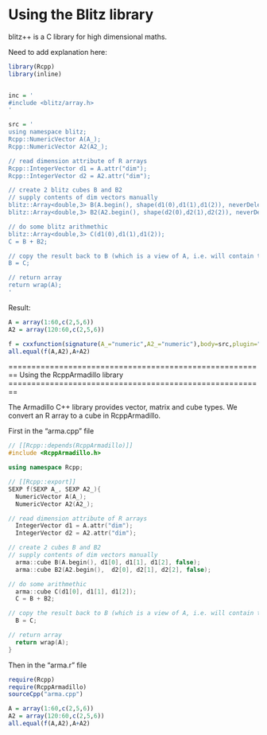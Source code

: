 Using the Blitz library 
========================================================

blitz++ is a C library for high dimensional maths.

Need to add explanation here:

```r
library(Rcpp)
library(inline)


inc = '
#include <blitz/array.h>
'

src = '
using namespace blitz;
Rcpp::NumericVector A(A_);
Rcpp::NumericVector A2(A2_);

// read dimension attribute of R arrays
Rcpp::IntegerVector d1 = A.attr("dim");
Rcpp::IntegerVector d2 = A2.attr("dim");

// create 2 blitz cubes B and B2
// supply contents of dim vectors manually
blitz::Array<double,3> B(A.begin(), shape(d1(0),d1(1),d1(2)), neverDeleteData);
blitz::Array<double,3> B2(A2.begin(), shape(d2(0),d2(1),d2(2)), neverDeleteData);

// do some blitz arithmethic
blitz::Array<double,3> C(d1(0),d1(1),d1(2));
C = B + B2;

// copy the result back to B (which is a view of A, i.e. will contain the same data)
B = C;

// return array
return wrap(A);
'
```

Result:

```r
A = array(1:60,c(2,5,6))
A2 = array(120:60,c(2,5,6))

f = cxxfunction(signature(A_="numeric",A2_="numeric"),body=src,plugin="Rcpp",includes=inc)
all.equal(f(A,A2),A+A2)
```


========================================================
Using the RcppArmadillo library 
========================================================

The Armadillo C++ library provides vector, matrix and cube types. 
We convert an R array to a cube in RcppArmadillo.

First in the "arma.cpp" file
```cpp
// [[Rcpp::depends(RcppArmadillo)]]
#include <RcppArmadillo.h>

using namespace Rcpp;

// [[Rcpp::export]]
SEXP f(SEXP A_, SEXP A2_){  
  NumericVector A(A_);
  NumericVector A2(A2_);

// read dimension attribute of R arrays
  IntegerVector d1 = A.attr("dim");
  IntegerVector d2 = A2.attr("dim");

// create 2 cubes B and B2
// supply contents of dim vectors manually
  arma::cube B(A.begin(), d1[0], d1[1], d1[2], false);
  arma::cube B2(A2.begin(),  d2[0], d2[1], d2[2], false);

// do some arithmethic
  arma::cube C(d1[0], d1[1], d1[2]);
  C = B + B2;

// copy the result back to B (which is a view of A, i.e. will contain the same data)
  B = C;

// return array
  return wrap(A);
} 
```
Then in the "arma.r" file

```R
require(Rcpp)
require(RcppArmadillo)
sourceCpp("arma.cpp")

A = array(1:60,c(2,5,6))
A2 = array(120:60,c(2,5,6))
all.equal(f(A,A2),A+A2)
```



